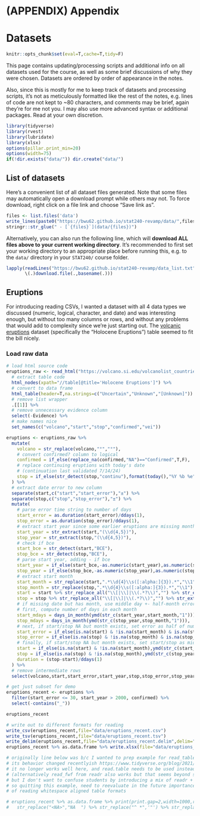 

# (APPENDIX) Appendix {.unnumbered}

# Datasets

```r
knitr::opts_chunk$set(eval=T,cache=T,tidy=F)
```

This page contains updating/processing scripts and additional info on all datasets used for the course, as well as some brief discussions of why they were chosen. Datasets are ordered by order of appearance in the notes.

Also, since this is mostly for me to keep track of datasets and processing scripts, it's not as meticulously formatted like the rest of the notes, e.g. lines of code are not kept to ~80 characters, and comments may be brief, again they're for me not you. I may also use more advanced syntax or additional packages. Read at your own discretion.


```r
library(tidyverse)
library(rvest)
library(lubridate)
library(xlsx)
options(pillar.print_min=20)
options(width=75)
if(!dir.exists("data/")) dir.create("data/")
```


## List of datasets

Here's a convenient list of all dataset files generated. Note that some files may automatically open a download prompt while others may not. To force download, right click on a file link and choose "Save link as".

```r
files <- list.files('data')
write_lines(paste0("https://bwu62.github.io/stat240-revamp/data/",files),file="data_list.txt")
stringr::str_glue(" - [`{files}`](data/{files})")
```

Alternatively, you can also run the following line, which will **download ALL files above to your current working directory**. It's recommended to first set your working directory to an appropriate place before running this, e.g. to the `data/` directory in your `STAT240/` course folder.

```r
lapply(readLines("https://bwu62.github.io/stat240-revamp/data_list.txt"),
       \(.)download.file(.,basename(.)))
```



## Eruptions

For introducing reading CSVs, I wanted a dataset with all 4 data types we discussed (numeric, logical, character, and date) and was interesting enough, but without too many columns or rows, and without any problems that would add to complexity since we're just starting out. The [volcanic eruptions](https://volcano.si.edu/volcanolist_countries.cfm?country=United%20States) dataset (specifically the "Holocene Eruptions") table seemed to fit the bill nicely.


### Load raw data

```r
# load html source code
eruptions_raw <- read_html("https://volcano.si.edu/volcanolist_countries.cfm?country=United%20States") %>% 
  # extract table code
  html_nodes(xpath="//table[@title='Holocene Eruptions']") %>% 
  # convert to data frame
  html_table(header=T,na.strings=c("Uncertain","Unknown","[Unknown]")) %>% 
  # remove list wrapper
  .[[1]] %>% 
  # remove unnecessary evidence column
  select(-Evidence) %>% 
  # make names nice
  set_names(c("volcano","start","stop","confirmed","vei"))
```

```r
eruptions <- eruptions_raw %>% 
  mutate(
    volcano = str_replace(volcano,"°","°"),
    # convert confirmed? column to logical
    confirmed = if_else(replace_na(confirmed,"NA")=="Confirmed",T,F),
    # replace continuing eruptions with today's date
    # (continuation last validated 7/14/24)
    stop = if_else(str_detect(stop,"continu"),format(today(),"%Y %b %e"),stop,missing=stop)
  ) %>% 
  # extract date error to new column
  separate(start,c("start","start_error"),"±") %>% 
  separate(stop,c("stop","stop_error"),"±") %>% 
  mutate(
    # parse error time string to number of days
    start_error = as.duration(start_error)/ddays(1),
    stop_error = as.duration(stop_error)/ddays(1),
    # extract start year since some earlier eruptions are missing month/day
    start_year = str_extract(start,"(\\d{4,5})"),
    stop_year = str_extract(stop,"(\\d{4,5})"),
    # check if bce
    start_bce = str_detect(start,"BCE"),
    stop_bce = str_detect(stop,"BCE"),
    # parse start year, adding - if bce
    start_year = if_else(start_bce,-as.numeric(start_year),as.numeric(start_year)),
    stop_year = if_else(stop_bce,-as.numeric(stop_year),as.numeric(stop_year)),
    # extract start month
    start_month = str_replace(start,".*\\d{4}\\s([:alpha:]{3}).*","\\1"),
    stop_month = str_replace(stop,".*\\d{4}\\s([:alpha:]{3}).*","\\1"),
    start = start %>% str_replace_all("\\[|\\]|\\(.*?\\)","") %>% str_extract("^\\s?\\d+\\s\\w+\\s\\d+") %>% ymd,
    stop = stop %>% str_replace_all("\\[|\\]|\\(.*?\\)","") %>% str_extract("^\\s?\\d+\\s\\w+\\s\\d+") %>% ymd,
    # if missing date but has month, use middle day +- half-month error
    # first, compute number of days in each month
    start_mdays = days_in_month(ymd(str_c(start_year,start_month,"1"))),
    stop_mdays = days_in_month(ymd(str_c(stop_year,stop_month,"1"))),
    # next, if start/stop NA but month exists, set error as half of number of days in month rounded up, then set no error (NA) as 0
    start_error = if_else(is.na(start) & !is.na(start_month) & is.na(start_error),ceiling(start_mdays/2),start_error) %>% replace_na(0),
    stop_error = if_else(is.na(stop) & !is.na(stop_month) & is.na(stop_error),ceiling(stop_mdays/2),stop_error) %>% replace_na(0),
    # finally, if start/stop NA but month exists, set start/stop as middle day of month rounded down
    start = if_else(is.na(start) & !is.na(start_month),ymd(str_c(start_year,start_month,floor(start_mdays/2))),start),
    stop = if_else(is.na(stop) & !is.na(stop_month),ymd(str_c(stop_year,stop_month,floor(stop_mdays/2))),stop),
    duration = (stop-start)/ddays(1)
  ) %>% 
  # remove intermediate rows
  select(volcano,start,start_error,start_year,stop,stop_error,stop_year,duration,confirmed,vei)

# get just subset for demo
eruptions_recent <- eruptions %>% 
  filter(start_error <= 30, start_year > 2000, confirmed) %>% 
  select(-contains("_"))

eruptions_recent
```

```r
# write out to different formats for reading
write_csv(eruptions_recent,file="data/eruptions_recent.csv")
write_tsv(eruptions_recent,file="data/eruptions_recent.tsv")
write_delim(eruptions_recent,file="data/eruptions_recent.delim",delim="|",na="")
eruptions_recent %>% as.data.frame %>% write.xlsx(file="data/eruptions_recent.xlsx",row.names=F,showNA=F)

# originally line below was b/c I wanted to prep example for read_table but turns out
# its behavior changed recentlyish https://www.tidyverse.org/blog/2021/07/readr-2-0-0/
# it no longer works well here, and read.table needs to be used instead
# (alternatively read_fwf from readr also works but that seems beyond scope)
# but I don't want to confuse students by introducing a mix of readr + base R
# so quitting this example, need to reevaluate in the future importance
# of reading whitespace aligned table formats

# eruptions_recent %>% as.data.frame %>% print(print.gap=2,width=1000,row.names=F,right=F) %>% capture.output() %>% 
#   str_replace("<NA>","NA  ") %>% str_replace("^ *",'"') %>% str_replace("( {2,})",'"\\1') %>% str_replace('"name"',"name  ") %>% write_lines(file="data/eruptions_recent.txt")
```

